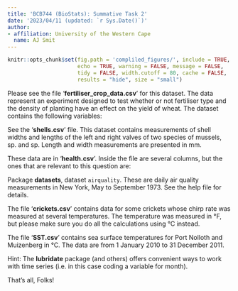 ```yaml
---
title: 'BCB744 (BioStats): Summative Task 2'
date: '2023/04/11 (updated: `r Sys.Date()`)'
author:
- affiliation: University of the Western Cape
  name: AJ Smit
---
```


```r
knitr::opts_chunk$set(fig.path = 'compliled_figures/', include = TRUE, 
                      echo = TRUE, warning = FALSE, message = FALSE, 
                      tidy = FALSE, width.cutoff = 80, cache = FALSE, 
                      results = "hide", size = "small")
```

\section*{Instructions}

\begin{enumerate}
\item Produce full R scripts, including the meta-information at the top (name, date, purpose, etc.). Include comments explaining the purpose of the various tests/sections as necessary.
\item At the onset, \emph{assume} that all assumptions are met (they might not be!). For each question, i) state the name of the parametric statistical test selected and write a sentence or two to justify your choice, and ii) write down the appropriate $H_{0}$.
\item Test the assumptions. For each statistical test (as per 1.), state the appropriate assumptions to be tested, mention how you will test the assumptions (incl. writing out the $H_{0}$ if necessary, or explaining the principle behind a graphical method), and explain the findings. Given the outcome of the test of assumptions, is your choice of test selected in (1.) still correct? If some/all the assumption tests are violated, how will you proceed? 
\item Proceed with the analysis, and explain the findings in the light of the hypothesis tests stated at the beginning. ANOVAs, correlations, and regressions will require graphical support; this is not necessary for \emph{t}-tests.
\item Pay attention to formatting. 10\% will be allocated to the appearance of the script, including considerations of aspects of the tidiness of the file, the use of appropriate headings, and adherence to code conventions (e.g. spacing etc.).
\end{enumerate}

\section{The wheat yield data}

Please see the file '**fertiliser_crop_data.csv**' for this dataset. The data represent an experiment designed to test whether or not fertiliser type and the density of planting have an effect on the yield of wheat. The dataset contains the following variables:

\begin{itemize}
\item Final yield (kg per acre)
\item Type of fertiliser (fertiliser type A, B, or C)
\item Planting density (1 = low density, 2 = high density)
\item Block in the field (north, east, south, west)
\end{itemize}

\begin{description}
\item[Question 1] Do fertiliser type and planting density affect the yield of wheat? If so, which is the best density to plant wheat at, and which fertiliser produces the best yield?
\item[Question 2] Does it matter if the wheat is planted in portions of the experimental fields that face north, east, south, or west?
\end{description}

\section{The shells data}

See the '**shells.csv**' file. This dataset contains measurements of shell widths and lengths of the left and right valves of two species of mussels, \emph{Aulacomya} sp. and \emph{Choromytilus} sp. Length and width measurements are presented in mm.

\begin{description}
\item[Question 3] Which species of mussel is the i) widest and ii) longest?
\item[Question 4] Within each species of mussel, are the four different measurements correlated with each other?
\item[Question 5] Considering \emph{Aulacomya} sp. only, use a linear regression to predict the length of the left valve when the width of the left valve is 15 and 17 mm. 
\end{description}

\section{The health data}

These data are in '**health.csv**'. Inside the file are several columns, but the ones that are relevant to this question are:

\begin{itemize}
\item 'Sex', which is the gender of the individuals assessed
\item 'Substance', indicating the kind of drug abused by the individuals in question
\item 'Mental\_score', which is the outcome of a test designed to test the cognitive ability of individuals
\end{itemize}

\begin{description}
\item[Question 6] Do males and females suffer the same cognitive impairments if they abuse cocaine, alcohol, or heroin?
\item[Question 7] Which drug is worst in terms of affecting the user's mental health?
\end{description}

\section{The air quality data}

Package **datasets**, dataset `airquality`. These are daily air quality measurements in New York, May to September 1973. See the help file for details.

\begin{description}
\item[Question 8] Which two of the four response variables are best correlated with each other?
\item[Question 9] Provide a detailed correlation analysis for those two variables.
\end{description}

\section{The crickets data}

The file '**crickets.csv**' contains data for some crickets whose chirp rate was measured at several temperatures. The temperature was measured in °F, but please make sure you do all the calculations using °C instead.

\begin{description}
\item[Question 10] Does the chirp rate of the crickets depend on the temperature?
\item[Question 11] Provide an equation that quantifies this relationship.
\end{description}

\section{The SST data}

The file '**SST.csv**' contains sea surface temperatures for Port Nolloth and Muizenberg in °C. The data are from 1 January 2010 to 31 December 2011.

\begin{description}
\item[Question 12] Do the temperatures differ between the two places?
\item[Question 13] For each of the two sites, which month has the i) lowest and ii) highest temperature?
\item[Question 14] For each of the two sites, is the winter temperature colder than the summer temperature?
\item[Question 15] Same as Question 14, but use 95\% confidence intervals to approach this problem (and provide the supporting graphs).
\end{description}

Hint: The **lubridate** package (and others) offers convenient ways to work with time series (i.e. in this case coding a variable for month).

\hfill \break
That's all, Folks!


